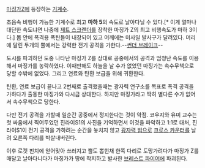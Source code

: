[[마징가Z]]에 등장하는 [[기계수]].

초음속 비행이 가능한 기계수로 최고 '''마하 5'''의 속도로 날아다닐 수 있다.[* 이게 얼마나 대단한 속도냐면 나중에 [[제트 스크랜더]]를 장착한 마징가 Z의 최고 비행속도가 마하 3이다.] 몸 안에 폭격용 폭탄들이 내장되어 있고 어깨에는 미사일 발사구가 달려있다. 머리에 달린 두개의 뿔에서는 강력한 전기 공격을 가한다.--[[썬더 브레이크]]--

도시를 파괴하던 도중 나타난 마징가 Z를 상대로 공중에서의 공격과 엄청난 속도를 이용해서 마징가를 농락하였다. 이때만해도 하늘을 날 수가 없었던 마징가는 속수무책으로 당할 수밖에 없었다. 그리고 연료와 탄환 보급을 위해 귀환한다.

탄환, 연료 보급이 끝나고 2번째로 출격했을때는 광자력 연구소를 목표로 폭격 공격을 가하다가 출동한 마징가와 다시금 상대한다. 하지만 마징가라고 딱히 별다른 수가 없어서 속수무책으로 당한다.

다만 전기 공격을 가할때 일순간 공중에서 정지한다는 것이 약점. 코우지와 유미 교수는 첫 싸움에서 찍어두었던 진라이S1의 사진을 기억하면서 이것을 파악하고 1:1로 대처, 진라이S1이 전기 공격을 가하려는 순간을 놓치지 않고 [[광자력 빔]]으로 [[크로스 카운터]]를 날려 오른쪽 다리를 박살내버린다. 

이후 로켓 펀치에 얻어맞아 쓰러지고 뿔도 뽑힌채 한쪽 다리로 도망가려다가 마징가 Z를 매달고 날아다니다가 마징가가 땅에 착지하고 발사한 [[브레스트 파이어]]에 파괴된다.
